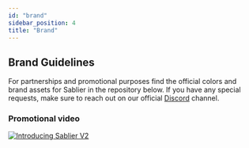 ```yaml
---
id: "brand"
sidebar_position: 4
title: "Brand"
---
```



## Brand Guidelines

For partnerships and promotional purposes find the official colors and brand assets for Sablier in the repository below.
If you have any special requests, make sure to reach out on our official [Discord](https://discord.sablier.com) channel.

<LinkPreview
  href="https://github.com/sablier-labs/branding"
  icon="github"
  subtitle="GitHub"
  title="Github - sablier-labs/branding: Sablier Branding"
/>

### Promotional video

[![Introducing Sablier V2](/img/youtube-cover.png)](https://youtu.be/0XvJ112Jf1k "Introducing Sablier V2")
